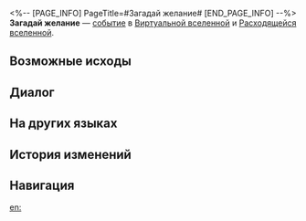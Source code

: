 <%-- [PAGE_INFO]
PageTitle=#Загадай желание#
[END_PAGE_INFO] --%>
{{Дополнить}}
{{ВВ Событие Инфобокс
|id                 = 13901
|Название           = 
|Изображение        = Событие ВВ Сделка.png
|Испытание_в_вв     = Неизвестно
|Испытание_в_рое    = Неизвестно
|Испытание_в_зиш    = Неизвестно
|Испытание_в_рв     = Неизвестно
|Испытание_в_облнеп = Неизвестно
|Требования         = 
|Пред               = 
|След               = 
|Упоминания         = 
|Порядок            = 095
|Порядок_рв         = 037
}}
'''Загадай желание''' — [[Расходящаяся вселенная/События|событие]] в [[Виртуальная вселенная|Виртуальной вселенной]] и [[Расходящаяся вселенная|Расходящейся вселенной]].

==Возможные исходы==
{{Возможные исходы
|Выбор_1 = Проанализировать логику жизни существа
|Результат_1 = Усилить благословения: 3, при этом все персонажи потеряют НР, равное 99% от их текущего НР.
|Путь_1   = Эрудиция
|Режимы_1  = зиш

|Выбор_2 = Пусть спящие солдаты проснутся
|Результат_2 = Их кровь заставит великое дерево цвести... Вступить в бой и получить за победу благословение 3★.
|Путь_2   = Изобилие
|Режимы_2  = рой

|Выбор_3 = Обменять благословение 2★
|Результат_3 = Потерять всеми персонажами НР, равное 20% от их текущего НР.
|Режимы_3  = вв,зиш,рой

|Выбор_4 = Обменять благословение 3★
|Результат_4 = Потерять всеми персонажами НР, равное 80% от их текущего НР.
|Режимы_4  = вв,зиш,рой

|Выбор_5 = Получить случайных уравнений 2 или 3★: 1.
|Результат_5 = Потерять всеми персонажами НР, равное 99% от их текущего НР.
|Режимы_5  = рв

|Выбор_6 = Пусть спящие солдаты проснутся
|Результат_6 = Их кровь заставит великое дерево цвести... Вступить в бой и получить за победу благословения 3★: 2.
|Режимы_6  = рв

|Выбор_7 = Обменять скипетр 2★
|Результат_7 = Потерять всеми персонажами НР, равное 80% от их текущего НР.
|Режимы_7  = облнеп

|Выбор_8 = Пусть спящие солдаты проснутся
|Результат_8 = Их кровь заставит великое дерево цвести... Вступить в бой и получить за победу случайных компонентов 1★: 6.
|Режимы_8  = облнеп

|Выбор_9 = Уйти
|Результат_9 = Вы не хотите его поливать.
}}

==Диалог==
{{Диалог Начало}}
:{{tx}}
{{Диалог Конец}}

==На других языках==
{{На других языках
|en   = Make A Wish
|zhs  = 许个愿吧
|zht  = 許個願吧
|ja   = {{Rubi|願|ねが}}い{{Rubi|事|ごと}}しようよ
|ko   = 소원을 빌어봐
|es   = Pide un deseo
|fr   = Faites un vœu
|ru   = Загадай желание
|th   = อธิษฐานขอพรสิ
|vi   = Cầu Ước Nhé
|de   = Wünsch dir was
|id   = Buat Permohonan
|pt   = Faça um Desejo
}}

==История изменений==
{{История изменений|3.5}}

==Навигация==
{{События ВВ Навбокс}}

[[en:]]